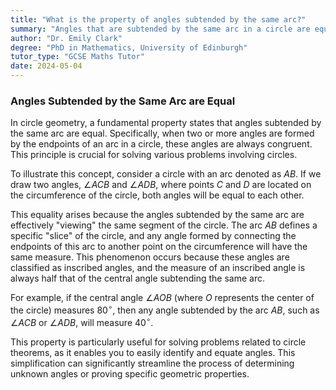 ```yaml
---
title: "What is the property of angles subtended by the same arc?"
summary: "Angles that are subtended by the same arc in a circle are equal, meaning that any angles formed from the same arc measure the same, regardless of their position on the circle."
author: "Dr. Emily Clark"
degree: "PhD in Mathematics, University of Edinburgh"
tutor_type: "GCSE Maths Tutor"
date: 2024-05-04
---
```


### Angles Subtended by the Same Arc are Equal

In circle geometry, a fundamental property states that angles subtended by the same arc are equal. Specifically, when two or more angles are formed by the endpoints of an arc in a circle, these angles are always congruent. This principle is crucial for solving various problems involving circles.

To illustrate this concept, consider a circle with an arc denoted as $AB$. If we draw two angles, $\angle ACB$ and $\angle ADB$, where points $C$ and $D$ are located on the circumference of the circle, both angles will be equal to each other.

This equality arises because the angles subtended by the same arc are effectively "viewing" the same segment of the circle. The arc $AB$ defines a specific "slice" of the circle, and any angle formed by connecting the endpoints of this arc to another point on the circumference will have the same measure. This phenomenon occurs because these angles are classified as inscribed angles, and the measure of an inscribed angle is always half that of the central angle subtending the same arc.

For example, if the central angle $\angle AOB$ (where $O$ represents the center of the circle) measures $80^\circ$, then any angle subtended by the arc $AB$, such as $\angle ACB$ or $\angle ADB$, will measure $40^\circ$. 

This property is particularly useful for solving problems related to circle theorems, as it enables you to easily identify and equate angles. This simplification can significantly streamline the process of determining unknown angles or proving specific geometric properties.
    